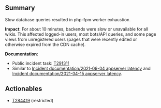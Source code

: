 {{irdoc|status=final}}
==Summary==
Slow database queries resulted in php-fpm worker exhaustion.

'''Impact''': For about 10 minutes, backends were slow or unavailable for all wikis. This affected logged-in users, most bots/API queries, and some page views from unregistered users (pages that were recently edited or otherwise expired from the CDN cache). 

'''Documentation''':

* Public incident task: [[phab:T291311|T291311]] 
* Similar to [[Incident documentation/2021-09-04 appserver latency]] and [[Incident documentation/2021-04-15 appserver latency]].

==Actionables==

* [[phab:T284419|T284419]] (restricted)
